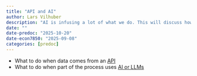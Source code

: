 ```yaml
---
title: "API and AI"
author: Lars Vilhuber
description: "AI is infusing a lot of what we do. This will discuss how you can produce research that uses AI and APIs, while still being reproducible."
date: ""
date-predoc: "2025-10-20"
date-econ7850: "2025-09-08"
categories: [predoc]
---
```


- What to do when data comes from an [API](https://github.com/labordynamicsinstitute/alfred_example/)
- What to do when part of the process uses [AI or LLMs](https://larsvilhuber.github.io/reproducibility-for-llm/presentation/#/title-slide)

